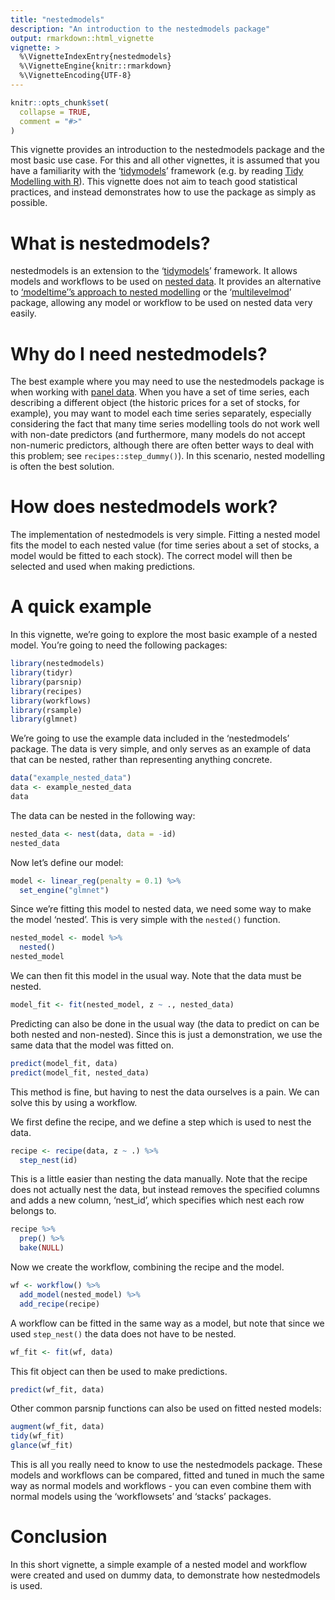 ```yaml
---
title: "nestedmodels"
description: "An introduction to the nestedmodels package"
output: rmarkdown::html_vignette
vignette: >
  %\VignetteIndexEntry{nestedmodels}
  %\VignetteEngine{knitr::rmarkdown}
  %\VignetteEncoding{UTF-8}
---
```


```r
knitr::opts_chunk$set(
  collapse = TRUE,
  comment = "#>"
)
```

This vignette provides an introduction to the nestedmodels package and the most basic use case. For this and all other vignettes, it is assumed that you have a familiarity with the '[tidymodels](https://www.tidymodels.org)' framework (e.g. by reading [Tidy Modelling with R](https://www.tmwr.org)). This vignette does not aim to teach good statistical practices, and instead demonstrates how to use the package as simply as possible.

# What is nestedmodels?
nestedmodels is an extension to the '[tidymodels](https://www.tidymodels.org)' framework. It allows models and workflows to be used on [nested data](https://tidyr.tidyverse.org/articles/nest.html). It provides an alternative to ['modeltime''s approach to nested modelling](https://business-science.github.io/modeltime/articles/nested-fo ecasting.html) or the '[multilevelmod](https://multilevelmod.tidymodels.org)' package, allowing any model or workflow to be used on nested data very easily.

# Why do I need nestedmodels?
The best example where you may need to use the nestedmodels package is when working with [panel data](https://en.wikipedia.org/wiki/Panel_data). When you have a set of time series, each describing a different object (the historic prices for a set of stocks, for example), you may want to model each time series separately, especially considering the fact that many time series modelling tools do not work well with non-date predictors (and furthermore, many models do not accept non-numeric predictors, although there are often better ways to deal with this problem; see `recipes::step_dummy()`). In this scenario, nested modelling is often the best solution.

# How does nestedmodels work?
The implementation of nestedmodels is very simple. Fitting a nested model fits the model to each nested value (for time series about a set of stocks, a model would be fitted to each stock). The correct model will then be selected and used when making predictions.

# A quick example
In this vignette, we're going to explore the most basic example of a nested model. You're going to need the following packages:

```r
library(nestedmodels)
library(tidyr)
library(parsnip)
library(recipes)
library(workflows)
library(rsample)
library(glmnet)
```

We're going to use the example data included in the 'nestedmodels' package. The data is very simple, and only serves as an example of data that can be nested, rather than representing anything concrete.

```r
data("example_nested_data")
data <- example_nested_data
data
```

The data can be nested in the following way:

```r
nested_data <- nest(data, data = -id)
nested_data
```

Now let's define our model:

```r
model <- linear_reg(penalty = 0.1) %>%
  set_engine("glmnet")
```

Since we're fitting this model to nested data, we need some way to make the model 'nested'. This is very simple with the `nested()` function.

```r
nested_model <- model %>%
  nested()
nested_model
```

We can then fit this model in the usual way. Note that the data must be nested.

```r
model_fit <- fit(nested_model, z ~ ., nested_data)
```

Predicting can also be done in the usual way (the data to predict on can be both nested and non-nested). Since this is just a demonstration, we use the same data that the model was fitted on.

```r
predict(model_fit, data)
predict(model_fit, nested_data)
```

This method is fine, but having to nest the data ourselves is a pain. We can solve this by using a workflow.

We first define the recipe, and we define a step which is used to nest the data.

```r
recipe <- recipe(data, z ~ .) %>%
  step_nest(id)
```

This is a little easier than nesting the data manually. Note that the recipe does not actually nest the data, but instead removes the specified columns and adds a new column, 'nest_id', which specifies which nest each row belongs to.

```r
recipe %>%
  prep() %>%
  bake(NULL)
```

Now we create the workflow, combining the recipe and the model.

```r
wf <- workflow() %>%
  add_model(nested_model) %>%
  add_recipe(recipe)
```

A workflow can be fitted in the same way as a model, but note that since we used `step_nest()` the data does not have to be nested.

```r
wf_fit <- fit(wf, data)
```

This fit object can then be used to make predictions.

```r
predict(wf_fit, data)
```

Other common parsnip functions can also be used on fitted nested models:

```r
augment(wf_fit, data)
tidy(wf_fit)
glance(wf_fit)
```

This is all you really need to know to use the nestedmodels package. These models and workflows can be compared, fitted and tuned in much the same way as normal models and workflows - you can even combine them with normal models using the 'workflowsets' and 'stacks' packages.

# Conclusion
In this short vignette, a simple example of a nested model and workflow were created and used on dummy data, to demonstrate how nestedmodels is used.
